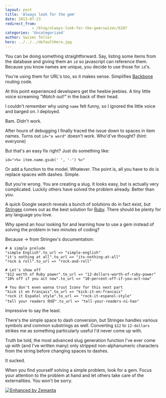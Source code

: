 ```yaml
---
layout: post
title: 'Always look for the gem'
date: 2013-07-23
redirect_from: 
            - /blog/always-look-for-the-gem/swizec/6287
categories: 'Uncategorized'
author: Swizec Teller
hero: ../../../defaultHero.jpg
---
```

You can be doing something straightforward. Say, listing some items from the database and giving them an `id` so javascript can reference them. Because you know names are unique, you decide to use those for `id`'s.



You're using them for URL's too, so it makes sense. Simplifies [Backbone](http://backbonejs.org/) routing code.



At this point experienced developers get the heebie jeebies. A tiny little voice screaming _"Watch out!"_ in the back of their head.



I couldn't remember why using `name` felt funny, so I ignored the little voice and barged on. I deployed.



Bam. Didn't work.



After hours of debugging I finally traced the issue down to spaces in item names. Turns out `id="a word"` doesn't work. Who'd've thought? (hint: everyone)



But that's an easy fix right? Just do something like:



```
id="<%= item.name.gsub(' ', '-') %>"
```

Or add a function to the model. Whatever. The point is, all you have to do is replace spaces with dashes. Simple.



But you're wrong. You are creating a slug. It looks easy, but is actually very complicated. Luckily others have solved the problem already. Better than you.



A quick Google search reveals a bunch of solutions do in fact exist, but [Stringex](https://github.com/rsl/stringex) comes out as the best solution for [Ruby](http://www.ruby-lang.org/ "Ruby (programming language)"). There should be plenty for any language you love.



Why spend an hour looking for and learning how to use a gem instead of solving the problem in two minutes of coding?



Because -> from Stringex's documentation:

```
# A simple prelude
"simple English".to_url => "simple-english"
"it's nothing at all".to_url => "its-nothing-at-all"
"rock & roll".to_url => "rock-and-roll"

# Let's show off
"$12 worth of Ruby power".to_url => "12-dollars-worth-of-ruby-power"
"10% off if you act now".to_url => "10-percent-off-if-you-act-now"

# You don't even wanna trust Iconv for this next part
"kick it en Français".to_url => "kick-it-en-francais"
"rock it Español style".to_url => "rock-it-espanol-style"
"tell your readers 你好".to_url => "tell-your-readers-ni-hao"
```



Impressive to say the least.



There's the simple space to dash conversion, but Stringex handles various symbols and common substrings as well. Converting `$12` to `12-dollars` strikes me as something particularly useful I'd never come up with.



Truth be told, the most advanced slug generation function I've ever come up with (and I've written many) only stripped non-alphanumeric characters from the string before changing spaces to dashes.



It sucked.



When you find yourself solving a simple problem, look for a gem. Focus your attention to the problem at hand and let others take care of the externalities. You won't be sorry.

[![Enhanced by Zemanta](http://img.zemanta.com/zemified_e.png?x-id=08b189ad-699b-42e3-b0db-11bebd9babfd)](http://www.zemanta.com/?px "Enhanced by Zemanta")